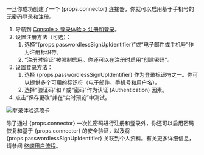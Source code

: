 一旦你成功创建了一个 {props.connector} 连接器，你就可以启用基于手机号的无密码登录和注册。

1. 导航到 [Console > 登录体验 > 注册和登录](https://cloud.logto.io/to/sign-in-experience/sign-up-and-sign-in)。
2. 设置注册方法（可选）：
   1. 选择“{props.passwordlessSignUpIdentifier}”或“电子邮件或手机号”作为注册标识符。
   2. “注册时验证”被强制启用。你还可以在注册时启用“创建密码”。
3. 设置登录方法：
   1. 选择 {props.passwordlessSignUpIdentifier} 作为登录标识符之一。你可以提供多个可用的标识符（电子邮件、手机号和用户名）。
   2. 选择“验证码”和 / 或“密码”作为认证 (Authentication) 因素。
4. 点击“保存更改”并在“实时预览”中测试。

![登录体验选项卡](../assets/sie-tab.png)

除了通过 {props.connector} 一次性密码进行注册和登录外，你还可以启用密码恢复和基于 {props.connector} 的安全验证，以及将 {props.passwordlessSignUpIdentifier} 关联到个人资料。有关更多详细信息，请参阅 [终端用户流程](https://docs.logto.io/end-user-flows)。
